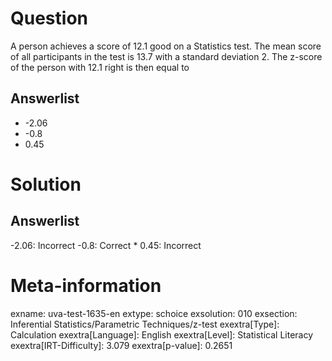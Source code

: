 Question
========

A person achieves a score of 12.1 good on a Statistics test. The mean score of all participants in the test is 13.7 with a standard deviation 2. The z-score of the person with 12.1 right is then equal to

Answerlist
----------

* -2.06
* -0.8
* 0.45

Solution
========

Answerlist
----------

-2.06: Incorrect
-0.8: Correct
* 0.45: Incorrect

Meta-information
================
exname: uva-test-1635-en
extype: schoice
exsolution: 010
exsection: Inferential Statistics/Parametric Techniques/z-test
exextra[Type]: Calculation
exextra[Language]: English
exextra[Level]: Statistical Literacy
exextra[IRT-Difficulty]: 3.079
exextra[p-value]: 0.2651
